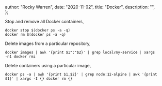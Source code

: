 
  author: "Rocky Warren",
  date: "2020-11-02",
  title: "Docker",
  description: "",
};


Stop and remove all Docker containers,

```shell
docker stop $(docker ps -a -q)
docker rm $(docker ps -a -q)
```

Delete images from a particular repository,

```shell
docker images | awk '{print $1":"$2}' | grep local/my-service | xargs -n1 docker rmi
```

Delete containers using a particular image,

```shell
docker ps -a | awk '{print $1,$2}' | grep node:12-alpine | awk '{print $1}' | xargs -I {} docker rm {}
```
